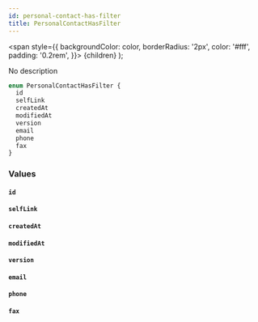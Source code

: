 ```yaml
---
id: personal-contact-has-filter
title: PersonalContactHasFilter
---
```


<span
style={{
      backgroundColor: color,
      borderRadius: '2px',
      color: '#fff',
      padding: '0.2rem',
    }}>
{children}
</span>
);

No description

```graphql
enum PersonalContactHasFilter {
  id
  selfLink
  createdAt
  modifiedAt
  version
  email
  phone
  fax
}
```

### Values

#### `id`

#### `selfLink`

#### `createdAt`

#### `modifiedAt`

#### `version`

#### `email`

#### `phone`

#### `fax`
